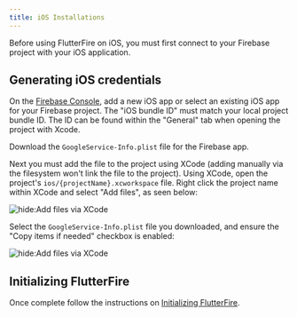 ```yaml
---
title: iOS Installations
---
```


Before using FlutterFire on iOS, you must first connect to your Firebase project with your iOS application.

## Generating iOS credentials

On the [Firebase Console](https://console.firebase.google.com/project/_/overview), add a new iOS app or select an
existing iOS app for your Firebase project. The "iOS bundle ID" must match your local project bundle ID. The ID
can be found within the "General" tab when opening the project with Xcode.

Download the `GoogleService-Info.plist` file for the Firebase app.

Next you must add the file to the project using XCode (adding manually via the filesystem won't link the file to the
project). Using XCode, open the project's `ios/{projectName}.xcworkspace` file. Right click the project name within XCode
and select "Add files", as seen below:

![hide:Add files via XCode](ios-add-files-via-xcode.png)

Select the `GoogleService-Info.plist` file you downloaded, and ensure the "Copy items if needed" checkbox is enabled:

![hide:Add files via XCode](ios-xcode-copy-items.png)

## Initializing FlutterFire

Once complete follow the instructions on [Initializing FlutterFire](../overview.mdx#initializing-flutterfire).
